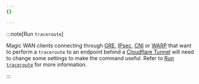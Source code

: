 ```yaml
---
{}

---
```


:::note[​​Run <code>traceroute</code>]

Magic WAN clients connecting through [GRE](/magic-wan/configuration/manually/how-to/configure-tunnels/), [IPsec](/magic-wan/configuration/manually/how-to/configure-tunnels/), [CNI](/network-interconnect/) or [WARP](/cloudflare-one/connections/connect-devices/warp/) that want to perform a `traceroute` to an endpoint behind a [Cloudflare Tunnel](/cloudflare-one/connections/connect-networks/) will need to change some settings to make the command useful. Refer to [Run `traceroute`](/magic-wan/configuration/manually/how-to/traceroute/) for more information.

:::
